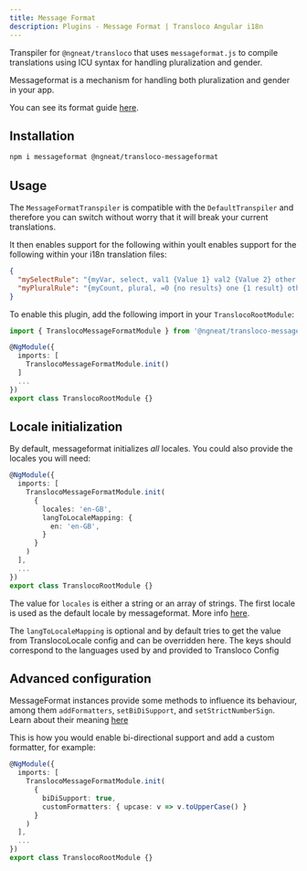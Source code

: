```yaml
---
title: Message Format
description: Plugins - Message Format | Transloco Angular i18n
---
```


Transpiler for `@ngneat/transloco` that uses `messageformat.js` to compile translations using ICU syntax for handling pluralization and gender.

Messageformat is a mechanism for handling both pluralization and gender in your app.

You can see its format guide [here](https://messageformat.github.io/messageformat/guide/).

## Installation

```bash
npm i messageformat @ngneat/transloco-messageformat
```

## Usage
The `MessageFormatTranspiler` is compatible with the `DefaultTranspiler` and therefore you can switch without worry that it will break your current translations.

It then enables support for the following within youIt enables support for the following within your i18n translation files:

```json title="en.json"
{
  "mySelectRule": "{myVar, select, val1 {Value 1} val2 {Value 2} other {Other Value}}",
  "myPluralRule": "{myCount, plural, =0 {no results} one {1 result} other {# results}}"
}
```

To enable this plugin, add the following import in your `TranslocoRootModule`:

```ts title="transloco-root.module.ts"
import { TranslocoMessageFormatModule } from '@ngneat/transloco-messageformat';

@NgModule({
  imports: [
    TranslocoMessageFormatModule.init()
  ]
  ...
})
export class TranslocoRootModule {}
```

## Locale initialization

By default, messageformat initializes _all_ locales. You could also provide the locales you will need:

```ts title="transloco-root.module.ts"
@NgModule({
  imports: [
    TranslocoMessageFormatModule.init(
      {
        locales: 'en-GB',
        langToLocaleMapping: {
          en: 'en-GB',
        }
      }
    )
  ],
  ...
})
export class TranslocoRootModule {}
```

The value for `locales` is either a string or an array of strings. The first locale is used as the default locale by messageformat. More info [here](https://messageformat.github.io/messageformat/MessageFormat).

The `langToLocaleMapping` is optional and by default tries to get the value from TranslocoLocale config and can be overridden here. The keys should correspond to the languages used by and provided to Transloco Config 

## Advanced configuration
MessageFormat instances provide some methods to influence its behaviour, among them `addFormatters`, `setBiDiSupport`, and `setStrictNumberSign`. Learn about their meaning [here](https://messageformat.github.io/messageformat/MessageFormat)

This is how you would enable bi-directional support and add a custom formatter, for example:
```ts title="transloco-root.module.ts"
@NgModule({
  imports: [
    TranslocoMessageFormatModule.init(
      {
        biDiSupport: true,
        customFormatters: { upcase: v => v.toUpperCase() }
      }
    )
  ],
  ...
})
export class TranslocoRootModule {}
```
